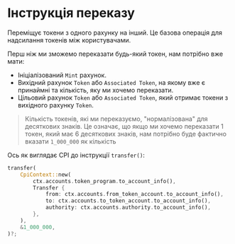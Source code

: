 
# Інструкція переказу

Переміщує токени з одного рахунку на інший. Це базова операція для надсилання токенів між користувачами.

Перш ніж ми зможемо переказати будь-який токен, нам потрібно вже мати:
- Ініціалізований `Mint` рахунок.
- Вихідний рахунок `Token` або `Associated Token`, на якому вже є принаймні та кількість, яку ми хочемо переказати.
- Цільовий рахунок `Token` або `Associated Token`, який отримає токени з вихідного рахунку `Token`.

> Кількість токенів, які ми переказуємо, "нормалізована" для десяткових знаків. Це означає, що якщо ми хочемо переказати 1 токен, який має 6 десяткових знаків, нам потрібно буде фактично вказати `1_000_000` як кількість

Ось як виглядає CPI до інструкції `transfer()`: 

```rust
transfer(
    CpiContext::new(
        ctx.accounts.token_program.to_account_info(),
        Transfer {
            from: ctx.accounts.from_token_account.to_account_info(),
            to: ctx.accounts.to_token_account.to_account_info(),
            authority: ctx.accounts.authority.to_account_info(),
        },
    ),
    &1_000_000,
)?;
```